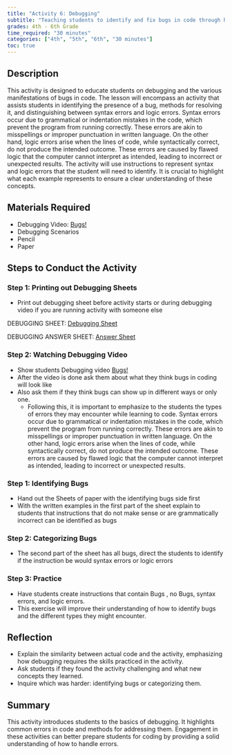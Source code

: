 ```yaml
---
title: "Activity 6: Debugging"
subtitle: "Teaching students to identify and fix bugs in code through hands-on activities."
grades: 4th - 6th Grade
time_required: "30 minutes"
categories: ["4th", "5th", "6th", "30 minutes"]
toc: true
---
```


## Description

This activity is designed to educate students on debugging and the various manifestations of bugs in code. The lesson will encompass an activity that assists students in identifying the presence of a bug, methods for resolving it, and distinguishing between syntax errors and logic errors. Syntax errors occur due to grammatical or indentation mistakes in the code, which prevent the program from running correctly. These errors are akin to misspellings or improper punctuation in written language. On the other hand, logic errors arise when the lines of code, while syntactically correct, do not produce the intended outcome. These errors are caused by flawed logic that the computer cannot interpret as intended, leading to incorrect or unexpected results. The activity will use instructions to represent syntax and logic errors that the student will need to identify. It is crucial to highlight what each example represents to ensure a clear understanding of these concepts.

## Materials Required

- Debugging Video: [Bugs!](https://www.youtube.com/watch?v=__y3BCwDG7M)
- Debugging Scenarios
- Pencil
- Paper

## Steps to Conduct the Activity

### Step 1: Printing out Debugging Sheets

- Print out debugging sheet before activity starts or during debugging video if you are running activity with someone else

DEBUGGING SHEET: [Debugging Sheet](https://docs.google.com/document/d/1L86-WB-uE4dBrraLybJxo6_hLuJ3e03cSk8X9bEUcEM/edit)


DEBUGGING ANSWER SHEET: [Answer Sheet](https://docs.google.com/document/d/1pG_6DiegHk-gZd8qHC5B6bFUzoRRnpDrWdM2Ba9alVo/edit)


### Step 2: Watching Debugging Video

- Show students Debugging video [Bugs!](https://www.youtube.com/watch?v=__y3BCwDG7M)
- After the video is done ask them about what they think bugs in coding will look like
- Also ask them if they think bugs can show up in different ways or only one.
    - Following this, it is important to emphasize to the students the types of errors they may encounter while learning to code. Syntax errors occur due to grammatical or indentation mistakes in the code, which prevent the program from running correctly. These errors are akin to misspellings or improper punctuation in written language. On the other hand, logic errors arise when the lines of code, while syntactically correct, do not produce the intended outcome. These errors are caused by flawed logic that the computer cannot interpret as intended, leading to incorrect or unexpected results.

### Step 1: Identifying Bugs

- Hand out the Sheets of paper with the identifying bugs side first
- With the written examples in the first part of the sheet explain to students that instructions that do not make sense or are grammatically incorrect can be identified as bugs

### Step 2: Categorizing Bugs

- The second part of the sheet has all bugs, direct the students to identify if the instruction be would syntax errors or logic errors

### Step 3: Practice

- Have students create instructions that contain Bugs , no Bugs, syntax errors, and logic errors.
- This exercise will improve their understanding of how to identify bugs and the different types they might encounter.

## Reflection

- Explain the similarity between actual code and the activity, emphasizing how debugging requires the skills practiced in the activity.
- Ask students if they found the activity challenging and what new concepts they learned.
- Inquire which was harder: identifying bugs or categorizing them.

## Summary

This activity introduces students to the basics of debugging. It highlights common errors in code and methods for addressing them. Engagement in these activities can better prepare students for coding by providing a solid understanding of how to handle errors.